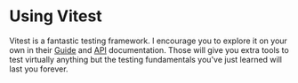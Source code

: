 # Using Vitest

Vitest is a fantastic testing framework. I encourage you to explore it on your own in their [Guide](https://vitest.dev/guide/) and [API](https://vitest.dev/api/) documentation. Those will give you extra tools to test virtually anything but the testing fundamentals you've just learned will last you forever.
